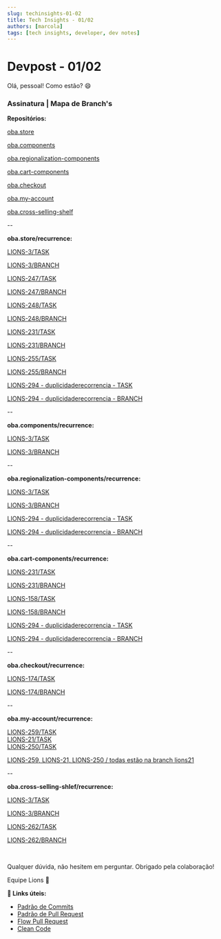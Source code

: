 ```yaml
---
slug: techinsights-01-02
title: Tech Insights - 01/02
authors: [marcola]
tags: [tech insights, developer, dev notes]
---
```


# Devpost - 01/02

Olá, pessoal! Como estão? 😄

### Assinatura | Mapa de Branch's

**Repositórios:**

[oba.store](https://github.com/ObaHortifrutiDeveloper/oba.store/tree/recurrence)

[oba.components](https://github.com/ObaHortifrutiDeveloper/oba.components/tree/recurrence)

[oba.regionalization-components](https://github.com/ObaHortifrutiDeveloper/oba.regionalization-components/tree/recurrence)

[oba.cart-components](https://github.com/ObaHortifrutiDeveloper/oba.cart-components/tree/recurrence)

[oba.checkout](https://github.com/ObaHortifrutiDeveloper/oba.checkout/tree/recurrence)

[oba.my-account](https://github.com/ObaHortifrutiDeveloper/oba.my-account/tree/recurrence)

[oba.cross-selling-shelf](https://github.com/ObaHortifrutiDeveloper/oba.cross-selling-shelf/tree/recurrence)

--

**oba.store/recurrence:**

[LIONS-3/TASK](https://redeoba.atlassian.net/browse/LIONS-3)

[LIONS-3/BRANCH](https://github.com/ObaHortifrutiDeveloper/oba.store/pull/33)

[LIONS-247/TASK](https://redeoba.atlassian.net/browse/LIONS-247)

[LIONS-247/BRANCH](https://github.com/ObaHortifrutiDeveloper/oba.store/pull/45)

[LIONS-248/TASK](https://redeoba.atlassian.net/browse/LIONS-248)

[LIONS-248/BRANCH](https://github.com/ObaHortifrutiDeveloper/oba.store/pull/47)

[LIONS-231/TASK](https://redeoba.atlassian.net/browse/LIONS-231)

[LIONS-231/BRANCH](https://github.com/ObaHortifrutiDeveloper/oba.store/pull/58)

[LIONS-255/TASK](https://redeoba.atlassian.net/browse/LIONS-255)

[LIONS-255/BRANCH](https://github.com/ObaHortifrutiDeveloper/oba.store/pull/43)

[LIONS-294 - duplicidaderecorrencia - TASK](https://redeoba.atlassian.net/browse/LIONS-294)

[LIONS-294 - duplicidaderecorrencia - BRANCH](https://github.com/ObaHortifrutiDeveloper/oba.store/pull/68)

--

**oba.components/recurrence:**

[LIONS-3/TASK](https://redeoba.atlassian.net/browse/LIONS-3)

[LIONS-3/BRANCH](https://github.com/ObaHortifrutiDeveloper/oba.components/pull/12)

--

**oba.regionalization-components/recurrence:**

[LIONS-3/TASK](https://redeoba.atlassian.net/browse/LIONS-3)

[LIONS-3/BRANCH](https://github.com/ObaHortifrutiDeveloper/oba.regionalization-components/pull/4)

[LIONS-294 - duplicidaderecorrencia - TASK](https://redeoba.atlassian.net/browse/LIONS-294)

[LIONS-294 - duplicidaderecorrencia - BRANCH](https://github.com/ObaHortifrutiDeveloper/oba.regionalization-components/pull/20)

--

**oba.cart-components/recurrence:**

[LIONS-231/TASK](https://redeoba.atlassian.net/browse/LIONS-231)

[LIONS-231/BRANCH](https://github.com/ObaHortifrutiDeveloper/oba.cart-components/pull/15)

[LIONS-158/TASK](https://redeoba.atlassian.net/browse/LIONS-158)

[LIONS-158/BRANCH](https://github.com/ObaHortifrutiDeveloper/oba.cart-components/pull/13)

[LIONS-294 - duplicidaderecorrencia - TASK](https://redeoba.atlassian.net/browse/LIONS-294)

[LIONS-294 - duplicidaderecorrencia - BRANCH](https://github.com/ObaHortifrutiDeveloper/oba.cart-components/pull/19)

--

**oba.checkout/recurrence:**

[LIONS-174/TASK](https://redeoba.atlassian.net/browse/LIONS-174)

[LIONS-174/BRANCH](https://github.com/ObaHortifrutiDeveloper/oba.checkout/pull/10)

--

**oba.my-account/recurrence:**

[LIONS-259/TASK](https://redeoba.atlassian.net/browse/LIONS-259)<br/>
[LIONS-21/TASK](https://redeoba.atlassian.net/browse/LIONS-21)<br/>
[LIONS-250/TASK](https://redeoba.atlassian.net/browse/LIONS-250)

[LIONS-259, LIONS-21, LIONS-250 / todas estão na branch lions21](https://github.com/ObaHortifrutiDeveloper/oba.my-account/pull/8)

--

**oba.cross-selling-shlef/recurrence:**

[LIONS-3/TASK](https://redeoba.atlassian.net/browse/LIONS-3)

[LIONS-3/BRANCH](https://github.com/ObaHortifrutiDeveloper/oba.cross-selling-shelf/pull/6)

[LIONS-262/TASK](https://redeoba.atlassian.net/browse/LIONS-262)

[LIONS-262/BRANCH](https://github.com/ObaHortifrutiDeveloper/oba.cross-selling-shelf/pull/7)

<br />

Qualquer dúvida, não hesitem em perguntar. Obrigado pela colaboração!

Equipe Lions 🦁

**:memo: Links úteis:**
- [Padrão de Commits](https://github.com/ObaHortifrutiDeveloper/.github/blob/main/profile/commits/index.md)
- [Padrão de Pull Request](https://github.com/ObaHortifrutiDeveloper/.github/blob/main/profile/pullrequest/index.md)
- [Flow Pull Request](https://github.com/ObaHortifrutiDeveloper/.github/blob/main/profile/flowpr/index.md) <br/>
- [Clean Code](https://github.com/ObaHortifrutiDeveloper/.github/blob/main/profile/cleancode/index.md) <br/>
